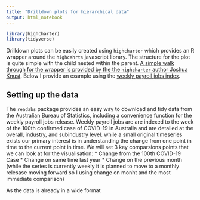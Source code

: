 ---
title: "Drilldown plots for hierarchical data"
output: html_notebook
---

```{r load}
library(highcharter)
library(tidyverse)
```

Drilldown plots can be easily created using `highcharter` which provides an R wrapper around the `highcahrts` javascript library. The structure for the plot is quite simple with the child nested within the parent. [A simple walk through for the wrapper is provided by the the `highcharter` author Joshua Knust](https://jkunst.com/highcharter/articles/drilldown.html). Below I provide an example using the [weekly payroll jobs index](https://www.abs.gov.au/statistics/labour/earnings-and-work-hours/weekly-payroll-jobs-and-wages-australia/latest-release). 

## Setting up the data 

The `readabs` package provides an easy way to download and tidy data from the Australian Bureau of Statistics, including a convenience function for the weekly payroll jobs release. Weekly payroll jobs are are indexed to the week of the 100th confirmed case of COVID-19 in Australia and are detailed at the overall, industry, and subindustry level. while a small original timeseries exists our primary interest is in understanding the change from one point in time to the current point in time. We will set 3 key comparsions points that we can look at for the visualisation:
  * Change from the 100th COVID-19 Case
  * Change on same time last year 
  * Change on the previous month (while the series is currently weekly it is planned to move to a monthly relesase moving forward so I using change on monht and the most immediate comparison)
  
As the data is already in a wide format 